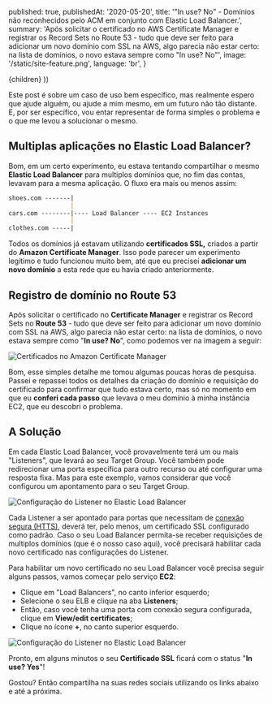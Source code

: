 
  published: true,
  publishedAt: '2020-05-20',
  title: '"In use? No" - Domínios não reconhecidos pelo ACM em conjunto com Elastic Load Balancer.',
  summary: 'Após solicitar o certificado no AWS Certificate Manager e registrar os Record Sets no Route 53 - tudo que deve ser feito para adicionar um novo domínio com SSL na AWS, algo parecia não estar certo: na lista de domínios, o novo estava sempre como "In use? No"',
  image: '/static/site-feature.png',
  language: 'br',
}

  <BlogPost language={meta.language} path={router.pathname} meta={meta}>
    {children}
  </BlogPost>
))

Este post é sobre um caso de uso bem específico, mas realmente espero que ajude alguém, ou ajude a mim mesmo, em um futuro não tão distante. E, por ser específico, vou entar representar de forma simples o problema e o que me levou a solucionar o mesmo.

## Multiplas aplicações no Elastic Load Balancer?

Bom, em um certo experimento, eu estava tentando compartilhar o mesmo **Elastic Load Balancer** para multiplos domínios que, no fim das contas, levavam para a mesma aplicação. O fluxo era mais ou menos assim:

```md
shoes.com -------|
                 |
cars.com --------|---- Load Balancer ---- EC2 Instances
                 |
clothes.com -----|
```

Todos os domínios já estavam utilizando **certificados SSL,** criados a partir do **Amazon Certificate Manager**. Isso pode parecer um experimento legítimo e tudo funcionou muito bem, até que eu precisei **adicionar um novo domínio** a esta rede que eu havia criado anteriormente.

## Registro de domínio no Route 53

Após solicitar o certificado no **Certificate Manager** e registrar os Record Sets no **Route 53** - tudo que deve ser feito para adicionar um novo domínio com SSL na AWS, algo parecia não estar certo: na lista de domínios, o novo estava sempre como "**In use? No**", como podemos ver na imagem a seguir:

![Certificados no Amazon Certificate Manager](/static/posts/in-use-no-dominios-aws-acm-com-elastic-load-balancer-certificates.png)

Bom, esse simples detalhe me tomou algumas poucas horas de pesquisa. Passei e repassei todos os detalhes da criação do domínio e requisição do certificado para confirmar que tudo estava certo, mas só no momento em que eu **conferi cada passo** que levava o meu domínio à minha instância EC2, que eu descobri o problema.

## A Solução

Em cada Elastic Load Balancer, você provavelmente terá um ou mais "Listeners", que levará ao seu Target Group. Você também pode redirecionar uma porta específica para outro recurso ou até configurar uma resposta fixa. Mas para este exemplo, vamos considerar que você configurou um apontamento para o seu Target Group.

![Configuração do Listener no Elastic Load Balancer](/static/posts/in-use-no-dominios-aws-acm-com-elastic-load-balancer-listener.png)

Cada Listener a ser apontado para portas que necessitam de [conexão segura (HTTS)](https://pt.wikipedia.org/wiki/Lista_de_portas_dos_protocolos_TCP_e_UDP), deverá ter, pelo menos, um certificado SSL configurado como padrão. Caso o seu Load Balancer permita-se receber requisições de multiplos domínios (que é o nosso caso aqui), você precisará habilitar cada novo certificado nas configurações do Listener.

Para habilitar um novo certificado no seu Load Balancer você precisa seguir alguns passos, vamos começar pelo serviço **EC2**:

- Clique em "Load Balancers", no canto inferior esquerdo;
- Selecione o seu ELB e clique na aba **Listeners**;
- Então, caso você tenha uma porta com conexão segura configurada, clique em **View/edit certificates**;
- Clique no ícone **+**, no canto superior esquerdo.

![Configuração do Listener no Elastic Load Balancer](/static/posts/in-use-no-dominios-aws-acm-com-elastic-load-balancer-listener-certificate.png)

Pronto, em alguns minutos o seu **Certificado SSL** ficará com o status "**In use? Yes**"!

Gostou? Então compartilha na suas redes sociais utilizando os links abaixo e até a próxima.
